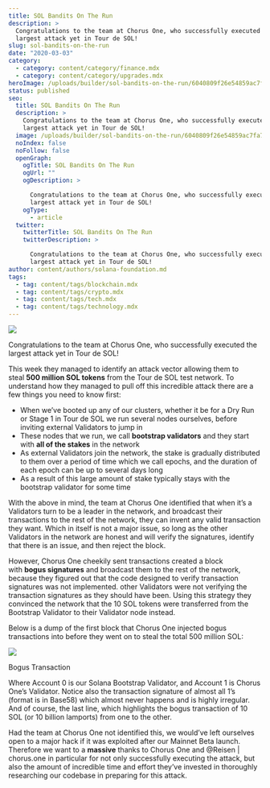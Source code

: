 ```yaml
---
title: SOL Bandits On The Run
description: >
  Congratulations to the team at Chorus One, who successfully executed the
  largest attack yet in Tour de SOL!
slug: sol-bandits-on-the-run
date: "2020-03-03"
category:
  - category: content/category/finance.mdx
  - category: content/category/upgrades.mdx
heroImage: /uploads/builder/sol-bandits-on-the-run/6040809f26e54859ac7fa74d4bd25abb.png
status: published
seo:
  title: SOL Bandits On The Run
  description: >
    Congratulations to the team at Chorus One, who successfully executed the
    largest attack yet in Tour de SOL!
  image: /uploads/builder/sol-bandits-on-the-run/6040809f26e54859ac7fa74d4bd25abb.png
  noIndex: false
  noFollow: false
  openGraph:
    ogTitle: SOL Bandits On The Run
    ogUrl: ""
    ogDescription: >

      Congratulations to the team at Chorus One, who successfully executed the
      largest attack yet in Tour de SOL!
    ogType:
      - article
  twitter:
    twitterTitle: SOL Bandits On The Run
    twitterDescription: >

      Congratulations to the team at Chorus One, who successfully executed the
      largest attack yet in Tour de SOL!
author: content/authors/solana-foundation.md
tags:
  - tag: content/tags/blockchain.mdx
  - tag: content/tags/crypto.mdx
  - tag: content/tags/tech.mdx
  - tag: content/tags/technology.mdx
---
```


![](/uploads/builder/sol-bandits-on-the-run/image-1.jpg)

Congratulations to the team at Chorus One, who successfully executed the largest attack yet in Tour de SOL!

This week they managed to identify an attack vector allowing them to steal **500 million SOL tokens** from the Tour de SOL test network. To understand how they managed to pull off this incredible attack there are a few things you need to know first:

- When we’ve booted up any of our clusters, whether it be for a Dry Run or Stage 1 in Tour de SOL we run several nodes ourselves, before inviting external Validators to jump in
- These nodes that we run, we call **bootstrap validators** and they start with **all of the stakes** in the network
- As external Validators join the network, the stake is gradually distributed to them over a period of time which we call epochs, and the duration of each epoch can be up to several days long
- As a result of this large amount of stake typically stays with the bootstrap validator for some time

With the above in mind, the team at Chorus One identified that when it’s a Validators turn to be a leader in the network, and broadcast their transactions to the rest of the network, they can invent any valid transaction they want. Which in itself is not a major issue, so long as the other Validators in the network are honest and will verify the signatures, identify that there is an issue, and then reject the block.

However, Chorus One cheekily sent transactions created a block with **bogus signatures** and broadcast them to the rest of the network, because they figured out that the code designed to verify transaction signatures was not implemented. other Validators were not verifying the transaction signatures as they should have been. Using this strategy they convinced the network that the 10 SOL tokens were transferred from the Bootstrap Validator to their Validator node instead.

Below is a dump of the first block that Chorus One injected bogus transactions into before they went on to steal the total 500 million SOL:

![](/uploads/builder/sol-bandits-on-the-run/image-2.jpg)

Bogus Transaction

Where Account 0 is our Solana Bootstrap Validator, and Account 1 is Chorus One’s Validator. Notice also the transaction signature of almost all 1’s (format is in Base58) which almost never happens and is highly irregular. And of course, the last line, which highlights the bogus transaction of 10 SOL (or 10 billion lamports) from one to the other.

Had the team at Chorus One not identified this, we would’ve left ourselves open to a major hack if it was exploited after our Mainnet Beta launch. Therefore we want to a **massive** thanks to Chorus One and @Reisen | chorus.one in particular for not only successfully executing the attack, but also the amount of incredible time and effort they’ve invested in thoroughly researching our codebase in preparing for this attack.
